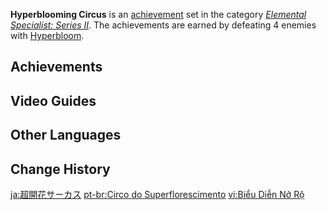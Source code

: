 {{Achievement Set Infobox
|title        = 
|primogems    = {{Achievement/Primogems|Hyperblooming Circus}}
|total        = {{Achievement/Total|Hyperblooming Circus}}
|category     = Elemental Specialist: Series II
}}
'''Hyperblooming Circus''' is an [[achievement]] set in the category ''[[Elemental Specialist: Series II]]''. The achievements are earned by defeating 4 enemies with [[Hyperbloom]].

==Achievements==
{{Achievements by Category Table|Hyperblooming Circus}}
<!--
==Notes==

==Trivia==
-->
==Video Guides==
{{EVT
|video1   = si5yHv9sSog
|caption1 = Hyperblooming Circus Achievement Guide
}}

==Other Languages==
{{Other Languages
|en      = Hyperblooming Circus
|zhs     = 超绽放马戏
|zhs_rm  = Chāo-zhànfàng Mǎxì
|zht     = 超綻放馬戲
|zht_rm  = Chāo-zhànfàng Mǎxì
|zh_tl   = {{lex|Hyperbloom|zh}} Circus
|ja      = 超開花サーカス
|ja_rm   = Choukaika Saakasu{{Assumed}}
|ja_tl   = Hyperbloom Circus
|ko      = 만개 서커스
|ko_rm   = Man'gae Seokeoseu
|ko_tl   = {{lex|Hyperbloom|ko}} Circus
|es      = Circo de la exuberancia
|es_tl   = Circus of the Lushness
|fr      = Un cirque d'exubérance
|fr_tl   = A Circus of {{lex|Hyperbloom|fr}}
|ru      = Вегетация на арене
|ru_tl   = {{lex|Hyperbloom|ru}} on Arena
|th      = วงเวียนไฮเปอร์บลูม
|th_rm   = 
|th_tl   = 
|vi      = Biểu Diễn Nở Rộ
|vi_tl   = Hyperbloom Performance
|de      = Zirkus des Suprasprosses
|de_tl   = Circus of {{lex|Hyperbloom|de}}<nowiki/>ing
|id      = Sirkus Hyperbloom
|id_tl   = Hyperbloom Circus
|pt      = Circo do Superflorescimento
|pt_tl   = 
|tr      = Aşırı Çiçeklenme Parkı
|tr_tl   = 
|it      = Circo d'Iperfioritura
|it_tl   = 
}}

==Change History==
{{Change History|3.1}}
<!--
==References==
{{Reflist}}
-->

[[ja:超開花サーカス]]
[[pt-br:Circo do Superflorescimento]]
[[vi:Biểu Diễn Nở Rộ]]